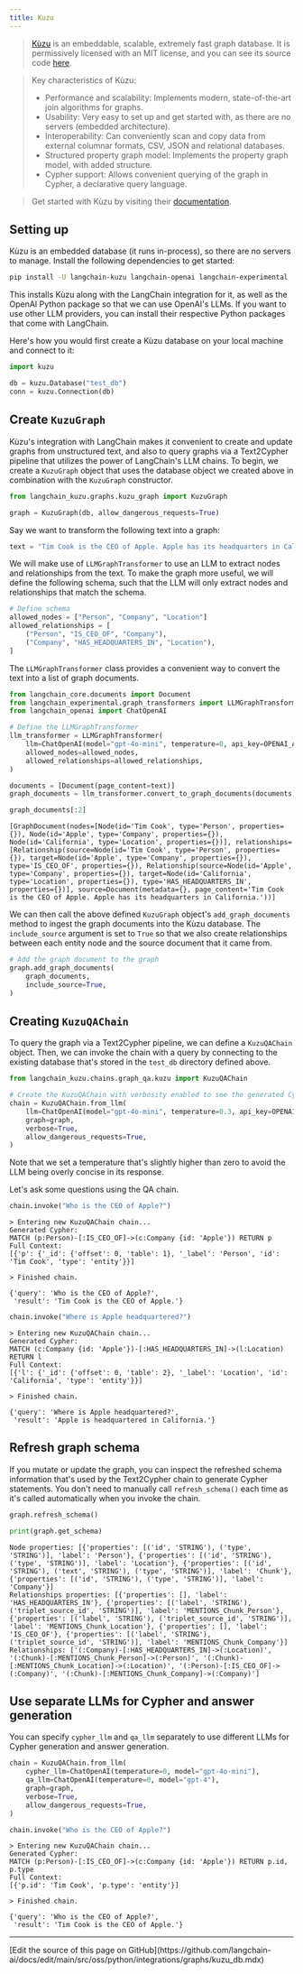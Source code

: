 ```yaml
---
title: Kuzu
---
```


> [Kùzu](https://kuzudb.com/) is an embeddable, scalable, extremely fast graph database.
> It is permissively licensed with an MIT license, and you can see its source code [here](https://github.com/kuzudb/kuzu).

> Key characteristics of Kùzu:
>
>- Performance and scalability: Implements modern, state-of-the-art join algorithms for graphs.
>- Usability: Very easy to set up and get started with, as there are no servers (embedded architecture).
>- Interoperability: Can conveniently scan and copy data from external columnar formats, CSV, JSON and relational databases.
>- Structured property graph model: Implements the property graph model, with added structure.
>- Cypher support: Allows convenient querying of the graph in Cypher, a declarative query language.

> Get started with Kùzu by visiting their [documentation](https://docs.kuzudb.com/).

## Setting up

Kùzu is an embedded database (it runs in-process), so there are no servers to manage. Install the
following dependencies to get started:

```bash
pip install -U langchain-kuzu langchain-openai langchain-experimental
```

This installs Kùzu along with the LangChain integration for it, as well as the OpenAI Python package
so that we can use OpenAI's LLMs. If you want to use other LLM providers, you can install their
respective Python packages that come with LangChain.

Here's how you would first create a Kùzu database on your local machine and connect to it:

```python
import kuzu

db = kuzu.Database("test_db")
conn = kuzu.Connection(db)
```

## Create `KuzuGraph`

Kùzu's integration with LangChain makes it convenient to create and update graphs from unstructured text, and also to query graphs via a Text2Cypher pipeline that utilizes the
power of LangChain's LLM chains. To begin, we create a `KuzuGraph` object that uses the database object we created above in combination with the `KuzuGraph` constructor.

```python
from langchain_kuzu.graphs.kuzu_graph import KuzuGraph

graph = KuzuGraph(db, allow_dangerous_requests=True)
```

Say we want to transform the following text into a graph:

```python
text = "Tim Cook is the CEO of Apple. Apple has its headquarters in California."
```

We will make use of `LLMGraphTransformer` to use an LLM to extract nodes and relationships from the text.
To make the graph more useful, we will define the following schema, such that the LLM will only
extract nodes and relationships that match the schema.

```python
# Define schema
allowed_nodes = ["Person", "Company", "Location"]
allowed_relationships = [
    ("Person", "IS_CEO_OF", "Company"),
    ("Company", "HAS_HEADQUARTERS_IN", "Location"),
]
```

The `LLMGraphTransformer` class provides a convenient way to convert the text into a list of graph documents.

```python
from langchain_core.documents import Document
from langchain_experimental.graph_transformers import LLMGraphTransformer
from langchain_openai import ChatOpenAI

# Define the LLMGraphTransformer
llm_transformer = LLMGraphTransformer(
    llm=ChatOpenAI(model="gpt-4o-mini", temperature=0, api_key=OPENAI_API_KEY),
    allowed_nodes=allowed_nodes,
    allowed_relationships=allowed_relationships,
)

documents = [Document(page_content=text)]
graph_documents = llm_transformer.convert_to_graph_documents(documents)
```

```python
graph_documents[:2]
```

```output
[GraphDocument(nodes=[Node(id='Tim Cook', type='Person', properties={}), Node(id='Apple', type='Company', properties={}), Node(id='California', type='Location', properties={})], relationships=[Relationship(source=Node(id='Tim Cook', type='Person', properties={}), target=Node(id='Apple', type='Company', properties={}), type='IS_CEO_OF', properties={}), Relationship(source=Node(id='Apple', type='Company', properties={}), target=Node(id='California', type='Location', properties={}), type='HAS_HEADQUARTERS_IN', properties={})], source=Document(metadata={}, page_content='Tim Cook is the CEO of Apple. Apple has its headquarters in California.'))]
```

We can then call the above defined `KuzuGraph` object's `add_graph_documents` method to ingest the graph documents into the Kùzu database.
The `include_source` argument is set to `True` so that we also create relationships between each entity node and the source document that it came from.

```python
# Add the graph document to the graph
graph.add_graph_documents(
    graph_documents,
    include_source=True,
)
```

## Creating `KuzuQAChain`

To query the graph via a Text2Cypher pipeline, we can define a `KuzuQAChain` object. Then, we can invoke the chain with a query by connecting to the existing database that's stored in the `test_db` directory defined above.

```python
from langchain_kuzu.chains.graph_qa.kuzu import KuzuQAChain

# Create the KuzuQAChain with verbosity enabled to see the generated Cypher queries
chain = KuzuQAChain.from_llm(
    llm=ChatOpenAI(model="gpt-4o-mini", temperature=0.3, api_key=OPENAI_API_KEY),
    graph=graph,
    verbose=True,
    allow_dangerous_requests=True,
)
```

Note that we set a temperature that's slightly higher than zero to avoid the LLM being overly concise in its response.

Let's ask some questions using the QA chain.

```python
chain.invoke("Who is the CEO of Apple?")
```

```output
> Entering new KuzuQAChain chain...
Generated Cypher:
MATCH (p:Person)-[:IS_CEO_OF]->(c:Company {id: 'Apple'}) RETURN p
Full Context:
[{'p': {'_id': {'offset': 0, 'table': 1}, '_label': 'Person', 'id': 'Tim Cook', 'type': 'entity'}}]

> Finished chain.
```

```output
{'query': 'Who is the CEO of Apple?',
 'result': 'Tim Cook is the CEO of Apple.'}
```

```python
chain.invoke("Where is Apple headquartered?")
```

```output
> Entering new KuzuQAChain chain...
Generated Cypher:
MATCH (c:Company {id: 'Apple'})-[:HAS_HEADQUARTERS_IN]->(l:Location) RETURN l
Full Context:
[{'l': {'_id': {'offset': 0, 'table': 2}, '_label': 'Location', 'id': 'California', 'type': 'entity'}}]

> Finished chain.
```

```output
{'query': 'Where is Apple headquartered?',
 'result': 'Apple is headquartered in California.'}
```

## Refresh graph schema

If you mutate or update the graph, you can inspect the refreshed schema information that's used by the Text2Cypher chain to generate Cypher statements.
You don't need to manually call `refresh_schema()` each time as it's called automatically when you invoke the chain.

```python
graph.refresh_schema()

print(graph.get_schema)
```

```output
Node properties: [{'properties': [('id', 'STRING'), ('type', 'STRING')], 'label': 'Person'}, {'properties': [('id', 'STRING'), ('type', 'STRING')], 'label': 'Location'}, {'properties': [('id', 'STRING'), ('text', 'STRING'), ('type', 'STRING')], 'label': 'Chunk'}, {'properties': [('id', 'STRING'), ('type', 'STRING')], 'label': 'Company'}]
Relationships properties: [{'properties': [], 'label': 'HAS_HEADQUARTERS_IN'}, {'properties': [('label', 'STRING'), ('triplet_source_id', 'STRING')], 'label': 'MENTIONS_Chunk_Person'}, {'properties': [('label', 'STRING'), ('triplet_source_id', 'STRING')], 'label': 'MENTIONS_Chunk_Location'}, {'properties': [], 'label': 'IS_CEO_OF'}, {'properties': [('label', 'STRING'), ('triplet_source_id', 'STRING')], 'label': 'MENTIONS_Chunk_Company'}]
Relationships: ['(:Company)-[:HAS_HEADQUARTERS_IN]->(:Location)', '(:Chunk)-[:MENTIONS_Chunk_Person]->(:Person)', '(:Chunk)-[:MENTIONS_Chunk_Location]->(:Location)', '(:Person)-[:IS_CEO_OF]->(:Company)', '(:Chunk)-[:MENTIONS_Chunk_Company]->(:Company)']
```

## Use separate LLMs for Cypher and answer generation

You can specify `cypher_llm` and `qa_llm` separately to use different LLMs for Cypher generation and answer generation.

```python
chain = KuzuQAChain.from_llm(
    cypher_llm=ChatOpenAI(temperature=0, model="gpt-4o-mini"),
    qa_llm=ChatOpenAI(temperature=0, model="gpt-4"),
    graph=graph,
    verbose=True,
    allow_dangerous_requests=True,
)
```

```python
chain.invoke("Who is the CEO of Apple?")
```

```output
> Entering new KuzuQAChain chain...
Generated Cypher:
MATCH (p:Person)-[:IS_CEO_OF]->(c:Company {id: 'Apple'}) RETURN p.id, p.type
Full Context:
[{'p.id': 'Tim Cook', 'p.type': 'entity'}]

> Finished chain.
```

```output
{'query': 'Who is the CEO of Apple?',
 'result': 'Tim Cook is the CEO of Apple.'}
```

---

<Callout icon="pen-to-square" iconType="regular">
  [Edit the source of this page on GitHub](https://github.com/langchain-ai/docs/edit/main/src/oss/python/integrations/graphs/kuzu_db.mdx)
</Callout>
